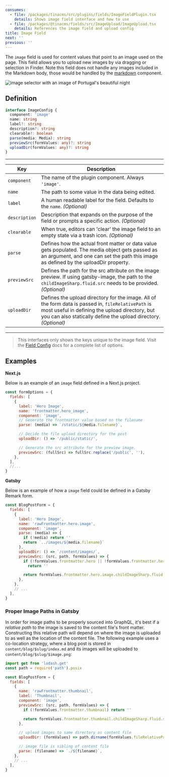 ```yaml
---
consumes:
  - file: /packages/tinacms/src/plugins/fields/ImageFieldPlugin.tsx
    details: Shows image field interface and how to use
  - file: /packages/@tinacms/fields/src/ImageUpload/ImageUpload.tsx
    details: References the image field and upload config
title: Image Field
next: ''
previous: ''
---
```


<WarningCallout body="This is an advanced-use feature, and likely not something you'll need to configure. What you probably want is the content types reference!" />

The `image` field is used for content values that point to an image used on the page. This field allows you to upload new images by via dragging or selection in Finder. Note this field does not handle any images included in the Markdown body, those would be handled by the [markdown](/docs/reference/toolkit/fields/markdown) component.

![image selector with an image of Portugal's beautiful night](</Screenshot 2024-11-05 at 4.25.04 pm.png>)

## Definition

```typescript
interface ImageConfig {
  component: 'image'
  name: string
  label?: string
  description?: string
  clearable?: boolean
  parse(media: Media): string
  previewSrc(formValues: any)?: string
  uploadDir(formValues: any)?: string
}
```

***

| Key           | Description                                                                                                                                                                                                              |
| ------------- | ------------------------------------------------------------------------------------------------------------------------------------------------------------------------------------------------------------------------ |
| `component`   | The name of the plugin component. Always `'image'`.                                                                                                                                                                      |
| `name`        | The path to some value in the data being edited.                                                                                                                                                                         |
| `label`       | A human readable label for the field. Defaults to the `name`. *(Optional)*                                                                                                                                               |
| `description` | Description that expands on the purpose of the field or prompts a specific action. *(Optional)*                                                                                                                          |
| `clearable`   | When true, editors can 'clear' the image field to an empty state via a trash icon. *(Optional)*                                                                                                                          |
| `parse`       | Defines how the actual front matter or data value gets populated. The media object gets passed as an argument, and one can set the path this image as defined by the uploadDir property.                                 |
| `previewSrc`  | Defines the path for the src attribute on the image preview. If using gatsby-image, the path to the `childImageSharp.fluid.src` needs to be provided. *(Optional)*                                                       |
| `uploadDir`   | Defines the upload directory for the image. All of the form data is passed in, `fileRelativePath` is most useful in defining the upload directory, but you can also statically define the upload directory. *(Optional)* |

***

> This interfaces only shows the keys unique to the image field. Visit the [Field Config](https://tina.io/docs/extending-tina/custom-field-components/#default-field-plugins) docs for a complete list of options.

## Examples

**Next.js**

Below is an example of an `image` field defined in a Next.js project.

```jsx
const formOptions = {
  fields: [
    {
      label: 'Hero Image',
      name: 'frontmatter.hero_image',
      component: 'image',
      // Generate the frontmatter value based on the filename
      parse: (media) => `/static/${media.filename}`,

      // Decide the file upload directory for the post
      uploadDir: () => '/public/static/',

      // Generate the src attribute for the preview image.
      previewSrc: (fullSrc) => fullSrc.replace('/public', ''),
    },
  ],
  //...
}
```

**Gatsby**

Below is an example of how a `image` field could be defined in a Gatsby Remark form.

```javascript
const BlogPostForm = {
  fields: [
    {
      label: 'Hero Image',
      name: 'rawFrontmatter.hero.image',
      component: 'image',
      parse: (media) => {
        if (!media) return ''
        return `../images/${media.filename}`
      },
      uploadDir: () => `/content/images/`,
      previewSrc: (src, path, formValues) => {
        if (!formValues.frontmatter.hero || !formValues.frontmatter.hero.image)
          return ''

        return formValues.frontmatter.hero.image.childImageSharp.fluid.src
      },
    },
    // ...
  ],
}
```

### Proper Image Paths in Gatsby

In order for image paths to be properly sourced into GraphQL, it's best if a *relative path* to the image is saved to the content file's front matter. Constructing this relative path will depend on where the image is uploaded to as well as the location of the content file. The following example uses a co-location strategy, where a blog post is stored in `content/blog/$slug/index.md` and its images will be uploaded to `content/blog/$slug/$image.png`:

```javascript
import get from 'lodash.get'
const path = require('path').posix

const BlogPostForm = {
  fields: [
    {
      name: 'rawFrontmatter.thumbnail',
      label: 'Thumbnail',
      component: 'image',
      previewSrc: (src, path, formValues) => {
        if (!formValues.frontmatter.thumbnail) return ''

        return formValues.frontmatter.thumbnail.childImageSharp.fluid.src
      },

      // upload images to same directory as content file
      uploadDir: (formValues) => path.dirname(formValues.fileRelativePath),

      // image file is sibling of content file
      parse: (filename) => `./${filename}`,
    },
    // ...
  ],
}
```
